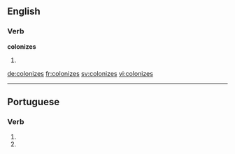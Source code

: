 
==English==

===Verb===
'''colonizes'''

# {{en-third-person singular of|colonize}}

[[de:colonizes]]
[[fr:colonizes]]
[[sv:colonizes]]
[[vi:colonizes]]

----
==Portuguese==

===Verb===
{{head|pt|verb form}}
# {{conjugation of|colonizar||2|s|present|subjunctive|lang=pt}}
# {{conjugation of|colonizar||2|s|negative|imperative|lang=pt}}
{{rfc-auto}}